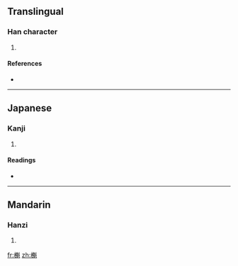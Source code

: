 ==Translingual==

===Han character===
{{Han char|rn=75|rad=木|as=14|sn=18|four=4491<sub>0</sub>|canj=木竹戈十 (DHIJ)}}

# {{defn|Han|sort=木14}}

====References====
* {{Han ref|kx=0559.200|dkj=15764|hdz=21309.110|uh=6AC6|ud=27334|bh=EFE1|bd=61409}}

----

==Japanese==

===Kanji===
{{ja-kanji|grade=|rs=木14}}

# {{defn|Japanese|sort=木14}}

====Readings====
* {{ja-readings|on=[[かい]] (kai)|kun=}}

----

==Mandarin==

===Hanzi===
{{cmn-hanzi|pin=[[kuí]] ([[kui2]])|wg=k'uei<sup>2</sup>}}

# {{defn|Mandarin|sort=木14}}

[[fr:櫆]]
[[zh:櫆]]